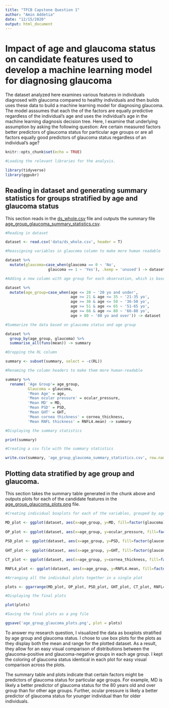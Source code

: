 ```yaml
---
title: "TFCB Capstone Question 1"
author: "Amin Addetia"
date: "12/15/2020"
output: html_document
---
```


# Impact of age and glaucoma status on candidate features used to develop a machine learning model for diagnosing glaucoma

The dataset analyzed here examines various features in individuals diagnosed with glaucoma compared to healthy individuals and then builds uses these data to build a machine learning model for diagnosing glaucoma. The model asssumes that each the of the factors are equally predictive regardless of the individual's age and uses the individual's age in the machine learning diagnosis decision tree. Here, I examine that underlying assumption by asking the following question: Are certain measured factors better predictors of glaucoma status for particular age groups or are all factors equally good predictors of glaucoma status regardless of an individual's age?


```r
knitr::opts_chunk$set(echo = TRUE)

#Loading the relevant libraries for the analysis.

library(tidyverse)
library(ggpubr)

```

## Reading in dataset and generating summary statistics for groups stratified by age and glaucoma status

This section reads in the [ds_whole.csv]('data/ds_whole.csv') file and outputs the summary file [age_group_glaucoma_summary_statistics.csv](age_group_glaucoma_summary_statistics.csv).

```r

#Reading in dataset

dataset <- read.csv('data/ds_whole.csv', header = T)

#Reassigning variables in glaucoma column to make more human readable

dataset %>%
  mutate(glaucoma=case_when(glaucoma == 0 ~ 'No',
                   glaucoma == 1 ~ 'Yes'), .keep = 'unused') -> dataset

#Adding a new column with age group for each observation, which is based on the age column

dataset %>% 
  mutate(age_group=case_when(age <= 20 ~ '20 yo and under',
                             age >= 21 & age <= 35 ~ '21-35 yo',
                             age >= 36 & age <= 50 ~ '36-50 yo',
                             age >= 51 & age <= 65 ~ '51-65 yo',
                             age >= 66 & age <= 80 ~ '66-80 yo',
                             age > 80 ~ '80 yo and over')) -> dataset

#Summarize the data based on glaucoma status and age group

dataset %>%
  group_by(age_group, glaucoma) %>%
  summarise_all(funs(mean)) -> summary

#Dropping the RL column

summary <- subset(summary, select = -c(RL))

#Renaming the column headers to make them more human-readable

summary %>%
  rename( 'Age Group'= age_group,
          Glaucoma = glaucoma,
          'Mean Age' = age,
          'Mean ocular pressure' = ocular_pressure,
          'Mean MD' = MD,
          'Mean PSD' = PSD,
          'Mean GHT' = GHT,
          'Mean cornea thickness' = cornea_thickness,
          'Mean RNFL thickness' = RNFL4.mean) -> summary

#Displaying the summary statistics

print(summary)

#Creating a csv file with the summary statistics

write.csv(summary, 'age_group_glaucoma_summary_statistics.csv', row.names = F)

```

## Plotting data stratified by age group and glaucoma.

This section takes the summary table generated in the chunk above and outputs plots for each of the candidate features in the [age_group_glaucoma_plots.png](age_group_glaucoma_plots.png) file.

```r

#Creating individual boxplots for each of the variables, grouped by age group and glaucoma status.

MD_plot <- ggplot(dataset, aes(x=age_group, y=MD, fill=factor(glaucoma))) + geom_boxplot() + theme_classic() + xlab('Age Group') + labs(fill='Glaucoma') + theme(axis.text.x = element_text(angle = 90))
 
OP_plot <- ggplot(dataset, aes(x=age_group, y=ocular_pressure, fill=factor(glaucoma))) + geom_boxplot() + theme_classic() + xlab('Age Group') + labs(fill='Glaucoma') + ylab('Ocular Pressure') + theme(axis.text.x = element_text(angle = 90))
 
PSD_plot <- ggplot(dataset, aes(x=age_group, y=PSD, fill=factor(glaucoma))) + geom_boxplot() + theme_classic() + xlab('Age Group') + labs(fill='Glaucoma') + theme(axis.text.x = element_text(angle = 90))
 
GHT_plot <- ggplot(dataset, aes(x=age_group, y=GHT, fill=factor(glaucoma))) + geom_boxplot() + theme_classic() + xlab('Age Group') + labs(fill='Glaucoma') + theme(axis.text.x = element_text(angle = 90))

CT_plot <- ggplot(dataset, aes(x=age_group, y=cornea_thickness, fill=factor(glaucoma))) + geom_boxplot() + theme_classic() + xlab('Age Group') + labs(fill='Glaucoma') + ylab('Cornea Thickness') + theme(axis.text.x = element_text(angle = 90))

RNFL4_plot <- ggplot(dataset, aes(x=age_group, y=RNFL4.mean, fill=factor(glaucoma))) + geom_boxplot() + theme_classic() + xlab('Age Group') + labs(fill='Glaucoma') + ylab('RNFL Mean Thickness') + theme(axis.text.x = element_text(angle = 90))

#Arranging all the individual plots together in a single plot

plots <- ggarrange(MD_plot, OP_plot, PSD_plot, GHT_plot, CT_plot, RNFL4_plot, common.legend = T, legend = 'bottom') + theme(axis.text.x = element_text(angle = 90))

#Displaying the final plots

plot(plots)

#Saving the final plots as a png file

ggsave('age_group_glaucoma_plots.png', plot = plots)


```

To answer my research question, I visualized the data as boxplots stratified by age group and glaucoma status. I chose to use box plots for the plots as they display both the mean and range for the plotted dataset. As a result, they allow for an easy visual comparison of distributions between the glaucoma-positive and glaucoma-negative groups in each age group. I kept the coloring of glaucoma status identical in each plot for easy visual comparison across the plots.

The summary table and plots indicate that certain factors might be predictors of glaucoma status for particular age groups. For example, MD is likely a better predictor of glaucoma status for the 80 years old and over group than for other age groups. Further, ocular pressure is likely a better predictor of glaucoma status for younger individual than for older individuals. 

